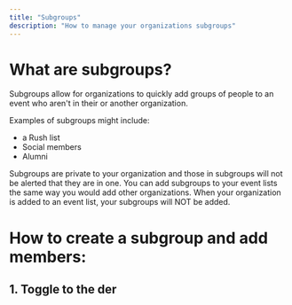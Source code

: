 ```yaml
---
title: "Subgroups"
description: "How to manage your organizations subgroups"
---
```


# What are subgroups?
Subgroups allow for organizations to quickly add groups of people to an event who aren't in their or another organization.

Examples of subgroups might include:
- a Rush list
- Social members
- Alumni

Subgroups are private to your organization and those in subgroups will not be alerted that they are in one. You can add subgroups to your event lists the same way you would add other organizations. When your organization is added to an event list, your subgroups will NOT be added. 

# How to create a subgroup and add members:
## 1. Toggle to the der